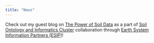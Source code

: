 ```yaml
---
title: "News"
---
```


Check out my guest blog on [The Power of Soil Data](https://www.esipfed.org/merge/collaboration-updates/guest-blog-the-power-of-soil-data) as a part of [Soil Ontology and Informatics Cluster](https://www.esipfed.org/get-involved/collaborate/soil) collaboration through [Earth System Information Partners (ESIP)](https://www.esipfed.org)!
